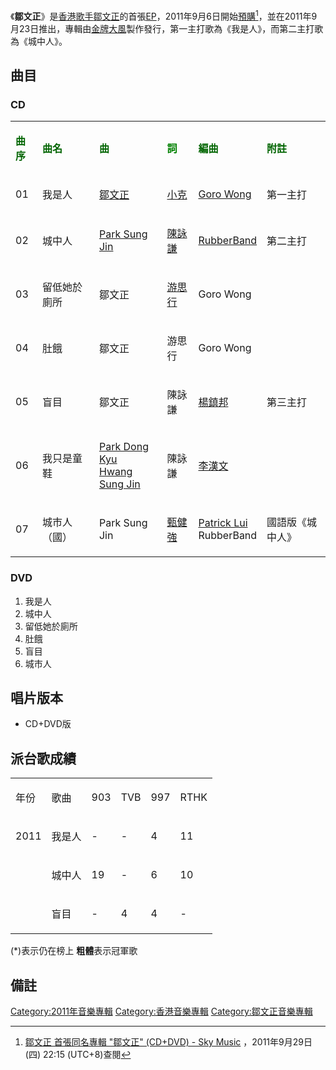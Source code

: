 {{Album infobox | <!-- See Wikipedia:WikiProject_Albums -->
|  Name        = 鄒文正
|  Type        = [[EP|EP]]
|  Artist      = [[鄒文正|鄒文正]]
|  Cover       = 鄒文正 鄒文正.jpg
|  Released    = 2011年9月23日
|  Recorded    = 2011年
|  Genre       = [[粵語流行音樂|粵語流行音樂]]
|  Length      = 43分47秒
|  Label       = [[金牌大風|金牌大風]]<ref>[http://www.yesasia.com/global/%E9%84%92%E6%96%87%E6%AD%A3-cd-dvd/1024962464-0-0-0-zh_TW/info.html YESASIA : 鄒文正 (CD + DVD) 鐳射唱片 - 鄒 文正, 金牌大風娛樂有限公司]，2011年9月29日 (四) 22:30 (UTC+8)查閱{{zh-hant}}</ref>
|  Number      = 
|  Producer    = [[林健華|林健華]]（我是人、留低她於廁所、肚餓）<br />[[RubberBand|RubberBand]]（城中人、城市人）<br />[[李漢文|李漢文]]（盲目、我只是童鞋）<br />[[Patrick_Lui|Patrick Lui]]（城市人）
|  Last album  = [[歡迎喜歡我|歡迎喜歡我]]<br />（2008年）
|  This album  = '''鄒文正'''<br />（2011年）
|  Next album  = [[鄒文正_Album_2013|鄒文正 Album 2013]]<br />（2013年）
}}

《'''鄒文正'''》是[[香港|香港]][[歌手|歌手]][[鄒文正|鄒文正]]的首張[[EP|EP]]，2011年9月6日開始[[預購|預購]]<ref name="sky">[http://skymusic.com.hk/?p=24091 鄒文正 首張同名專輯 "鄒文正" (CD+DVD) - Sky Music] {{Wayback|url=http://skymusic.com.hk/?p=24091 |date=20111020232738 }}，2011年9月29日 (四) 22:15 (UTC+8)查閱{{zh-hant}}</ref>，並在2011年9月23日推出，專輯由[[金牌大風|金牌大風]]製作發行，第一主打歌為《我是人》，而第二主打歌為《城中人》。

== 曲目 ==
===CD===
{| class="wikitable"
|-
| <font color=darkgreen>'''曲序'''</font> || <font color=darkgreen>'''曲名'''</font> || <font color=darkgreen>'''曲'''</font> || <font color=green>'''詞'''</font> || <font color=darkgreen>'''編曲'''</font> || <font color=darkgreen>'''附註'''</font>
|-
| 01 || 我是人 || [[鄒文正|鄒文正]] || [[小克|小克]] || [[Goro_Wong|Goro Wong]] || 第一主打
|-
| 02 || 城中人 || [[Park_Sung_Jin|Park Sung Jin]] || [[陳詠謙|陳詠謙]] || [[RubberBand|RubberBand]] || 第二主打
|-
| 03 || 留低她於廁所 || 鄒文正 || [[游思行|游思行]] || Goro Wong || 
|-
| 04 || 肚餓 || 鄒文正 || 游思行 || Goro Wong || 
|-
| 05 || 盲目 || 鄒文正 || 陳詠謙 || [[楊鎮邦|楊鎮邦]] || 第三主打
|-
| 06 || 我只是童鞋 || [[Park_Dong_Kyu|Park Dong Kyu]]<br />[[Hwang_Sung_Jin|Hwang Sung Jin]] || 陳詠謙 || [[李漢文|李漢文]] || 
|-
| 07 || 城市人（國） || Park Sung Jin || [[甄健強|甄健強]] || [[Patrick_Lui|Patrick Lui]]<br />RubberBand || 國語版《城中人》
|}

===DVD===
#我是人
#城中人
#留低她於廁所
#肚餓
#盲目
#城市人

== 唱片版本 ==
*CD+DVD版

==派台歌成績==
{| class="wikitable" 
|- 
| 年份 || 歌曲 ||903||TVB||997||RTHK
|- 
| 2011 || 我是人 || - || - || 4 || 11
|-
|  || 城中人 || 19 || - || 6 || 10
|- 
|  || 盲目 || - || 4 || 4 || -
|}

(*)表示仍在榜上
'''粗體'''表示冠軍歌

== 備註 ==
<div class="references-small">
<references></references>
</div>


[[Category:2011年音樂專輯|Category:2011年音樂專輯]]
[[Category:香港音樂專輯|Category:香港音樂專輯]]
[[Category:鄒文正音樂專輯|Category:鄒文正音樂專輯]]